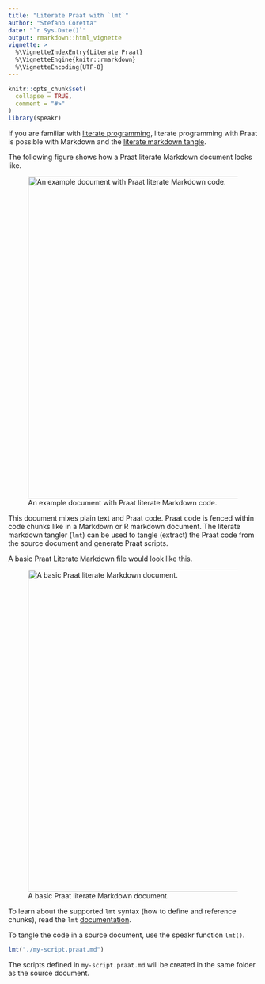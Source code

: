 ```yaml
---
title: "Literate Praat with `lmt`"
author: "Stefano Coretta"
date: "`r Sys.Date()`"
output: rmarkdown::html_vignette
vignette: >
  %\VignetteIndexEntry{Literate Praat}
  %\VignetteEngine{knitr::rmarkdown}
  %\VignetteEncoding{UTF-8}
---
```


```r
knitr::opts_chunk$set(
  collapse = TRUE,
  comment = "#>"
)
library(speakr)
```

If you are familiar with [literate programming](https://en.wikipedia.org/wiki/Literate_programming), literate programming with Praat is possible with Markdown and the [literate markdown tangle](https://github.com/driusan/lmt).

The following figure shows how a Praat literate Markdown document looks like.

![An example document with Praat literate Markdown code.](praat-literate.png){width=650px}

This document mixes plain text and Praat code. Praat code is fenced within code chunks like in a Markdown or R markdown document. The literate markdown tangler (`lmt`) can be used to tangle (extract) the Praat code from the source document and generate Praat scripts.

A basic Praat Literate Markdown file would look like this.

![A basic Praat literate Markdown document.](basic.png){width=650px}

To learn about the supported `lmt` syntax (how to define and reference chunks), read the `lmt` [documentation](https://github.com/driusan/lmt/blob/master/README.md).

To tangle the code in a source document, use the speakr function `lmt()`.

```r
lmt("./my-script.praat.md")
```

The scripts defined in `my-script.praat.md` will be created in the same folder as the source document.
